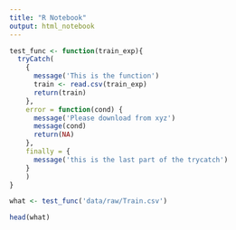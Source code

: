 ```yaml
---
title: "R Notebook"
output: html_notebook
---
```


```r
test_func <- function(train_exp){
  tryCatch(
    {
      message('This is the function')
      train <- read.csv(train_exp)
      return(train)
    },
    error = function(cond) {
      message('Please download from xyz')
      message(cond)
      return(NA)
    },
    finally = {
      message('this is the last part of the trycatch')
    }
    )
}
```

```r
what <- test_func('data/raw/Train.csv')
```

```r
head(what)
```

